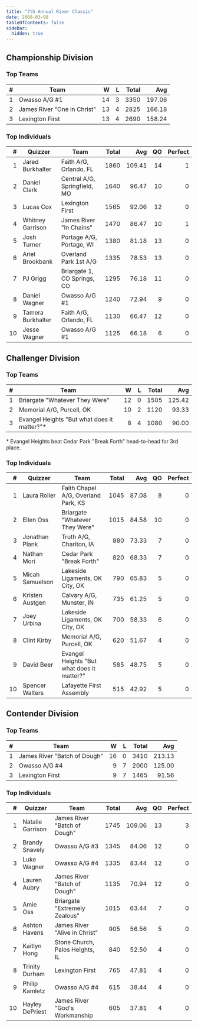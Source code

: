 ```yaml
---
title: "7th Annual River Classic"
date: 2008-03-08
tableOfContents: false
sidebar:
  hidden: true
---
```


## Championship Division

### Top Teams

|    # | Team                        |    W |    L | Total |    Avg |
| ---: | --------------------------- | ---: | ---: | ----: | -----: |
|    1 | Owasso A/G #1               |   14 |    3 |  3350 | 197.06 |
|    2 | James River "One in Christ" |   13 |    4 |  2825 | 166.18 |
|    3 | Lexington First             |   13 |    4 |  2690 | 158.24 |

### Top Individuals

|    # | Quizzer           | Team                         | Total |    Avg |   QO | Perfect |
| ---: | ----------------- | ---------------------------- | ----: | -----: | ---: | ------: |
|    1 | Jared Burkhalter  | Faith A/G, Orlando, FL       |  1860 | 109.41 |   14 |       1 |
|    2 | Daniel Clark      | Central A/G, Springfield, MO |  1640 |  96.47 |   10 |       0 |
|    3 | Lucas Cox         | Lexington First              |  1565 |  92.06 |   12 |       0 |
|    4 | Whitney Garrison  | James River "In Chains"      |  1470 |  86.47 |   10 |       1 |
|    5 | Josh Turner       | Portage A/G, Portage, WI     |  1380 |  81.18 |   13 |       0 |
|    6 | Ariel Brookbank   | Overland Park 1st A/G        |  1335 |  78.53 |   13 |       0 |
|    7 | PJ Grigg          | Briargate 1, CO Springs, CO  |  1295 |  76.18 |   11 |       0 |
|    8 | Daniel Wagner     | Owasso A/G #1                |  1240 |  72.94 |    9 |       0 |
|    9 | Tamera Burkhalter | Faith A/G, Orlando, FL       |  1130 |  66.47 |   12 |       0 |
|   10 | Jesse Wagner      | Owasso A/G #1                |  1125 |  66.18 |    6 |       0 |

## Challenger Division

### Top Teams

|    # | Team                                        |    W |    L | Total |    Avg |
| ---: | ------------------------------------------- | ---: | ---: | ----: | -----: |
|    1 | Briargate "Whatever They Were"              |   12 |    0 |  1505 | 125.42 |
|    2 | Memorial A/G, Purcell, OK                   |   10 |    2 |  1120 |  93.33 |
|    3 | Evangel Heights "But what does it matter?"* |    8 |    4 |  1080 |  90.00 |

\* Evangel Heights beat Cedar Park "Break Forth" head-to-head for 3rd place.

### Top Individuals

|    # | Quizzer         | Team                                       | Total |   Avg |   QO | Perfect |
| ---: | --------------- | ------------------------------------------ | ----: | ----: | ---: | ------: |
|    1 | Laura Roller    | Faith Chapel A/G, Overland Park, KS        |  1045 | 87.08 |    8 |       0 |
|    2 | Ellen Oss       | Briargate "Whatever They Were"             |  1015 | 84.58 |   10 |       0 |
|    3 | Jonathan Plank  | Truth A/G, Chariton, IA                    |   880 | 73.33 |    7 |       0 |
|    4 | Nathan Mori     | Cedar Park "Break Forth"                   |   820 | 68.33 |    7 |       0 |
|    5 | Micah Samuelson | Lakeside Ligaments, OK City, OK            |   790 | 65.83 |    5 |       0 |
|    6 | Kristen Austgen | Calvary A/G, Munster, IN                   |   735 | 61.25 |    5 |       0 |
|    7 | Joey Urbina     | Lakeside Ligaments, OK City, OK            |   700 | 58.33 |    6 |       0 |
|    8 | Clint Kirby     | Memorial A/G, Purcell, OK                  |   620 | 51.67 |    4 |       0 |
|    9 | David Beer      | Evangel Heights "But what does it matter?" |   585 | 48.75 |    5 |       0 |
|   10 | Spencer Walters | Lafayette First Assembly                   |   515 | 42.92 |    5 |       0 |

## Contender Division

### Top Teams

|    # | Team                         |    W |    L | Total |    Avg |
| ---: | ---------------------------- | ---: | ---: | ----: | -----: |
|    1 | James River "Batch of Dough" |   16 |    0 |  3410 | 213.13 |
|    2 | Owasso A/G #4                |    9 |    7 |  2000 | 125.00 |
|    3 | Lexington First              |    9 |    7 |  1465 |  91.56 |

### Top Individuals

|    # | Quizzer          | Team                            | Total |    Avg |   QO | Perfect |
| ---: | ---------------- | ------------------------------- | ----: | -----: | ---: | ------: |
|    1 | Natalie Garrison | James River "Batch of Dough"    |  1745 | 109.06 |   13 |       3 |
|    2 | Brandy Snavely   | Owasso A/G #3                   |  1345 |  84.06 |   12 |       0 |
|    3 | Luke Wagner      | Owasso A/G #4                   |  1335 |  83.44 |   12 |       0 |
|    4 | Lauren Aubry     | James River "Batch of Dough"    |  1135 |  70.94 |   12 |       0 |
|    5 | Amie Oss         | Briargate "Extremely Zealous"   |  1015 |  63.44 |    7 |       0 |
|    6 | Ashton Havens    | James River "Alive in Christ"   |   905 |  56.56 |    5 |       0 |
|    7 | Kaitlyn Hong     | Stone Church, Palos Heights, IL |   840 |  52.50 |    4 |       0 |
|    8 | Trinity Durham   | Lexington First                 |   765 |  47.81 |    4 |       0 |
|    9 | Philip Kamletz   | Owasso A/G #4                   |   615 |  38.44 |    4 |       0 |
|   10 | Hayley DePriest  | James River "God's Workmanship  |   605 |  37.81 |    4 |       0 |
